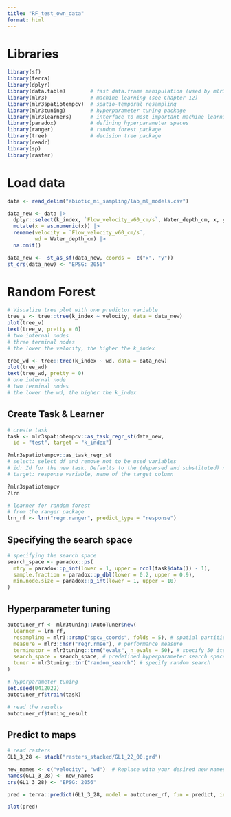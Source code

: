 ```yaml
---
title: "RF_test_own_data"
format: html
---
```


# Libraries 
```r
library(sf)
library(terra)
library(dplyr)
library(data.table)        # fast data.frame manipulation (used by mlr3)
library(mlr3)              # machine learning (see Chapter 12)
library(mlr3spatiotempcv)  # spatio-temporal resampling 
library(mlr3tuning)        # hyperparameter tuning package
library(mlr3learners)      # interface to most important machine learning packages
library(paradox)           # defining hyperparameter spaces
library(ranger)            # random forest package
library(tree)              # decision tree package
library(readr)
library(sp)
library(raster)
```

# Load data 
```r
data <- read_delim("abiotic_mi_sampling/lab_ml_models.csv") 

data_new <- data |>
  dplyr::select(k_index, `Flow_velocity_v60_cm/s`, Water_depth_cm, x, y) |>
  mutate(x = as.numeric(x)) |>
  rename(velocity = `Flow_velocity_v60_cm/s`,
         wd = Water_depth_cm) |>
  na.omit()

data_new <-  st_as_sf(data_new, coords =  c("x", "y"))
st_crs(data_new) <- "EPSG: 2056"
```

# Random Forest 
```r
# Visualize tree plot with one predictor variable 
tree_v <- tree::tree(k_index ~ velocity, data = data_new)
plot(tree_v)
text(tree_v, pretty = 0)
# two internal nodes 
# three terminal nodes
# the lower the velocity, the higher the k_index

tree_wd <- tree::tree(k_index ~ wd, data = data_new)
plot(tree_wd)
text(tree_wd, pretty = 0)
# one internal node
# two terminal nodes
# the lower the wd, the higher the k_index
```

## Create Task & Learner
```r
# create task
task <- mlr3spatiotempcv::as_task_regr_st(data_new,
  id = "test", target = "k_index")

?mlr3spatiotempcv::as_task_regr_st
# select: select df and remove not to be used variables 
# id: Id for the new task. Defaults to the (deparsed and substituted) name of the data argument.
# target: response variable, name of the target column

?mlr3spatiotempcv
?lrn

# learner for random forest
# from the ranger package
lrn_rf <- lrn("regr.ranger", predict_type = "response")
```

## Specifying the search space
```r
# specifying the search space
search_space <- paradox::ps(
  mtry = paradox::p_int(lower = 1, upper = ncol(task$data()) - 1),
  sample.fraction = paradox::p_dbl(lower = 0.2, upper = 0.9),
  min.node.size = paradox::p_int(lower = 1, upper = 10)
)
```

## Hyperparameter tuning 
```r
autotuner_rf <- mlr3tuning::AutoTuner$new(
  learner = lrn_rf,
  resampling = mlr3::rsmp("spcv_coords", folds = 5), # spatial partitioning
  measure = mlr3::msr("regr.rmse"), # performance measure
  terminator = mlr3tuning::trm("evals", n_evals = 50), # specify 50 iterations / run 50 models
  search_space = search_space, # predefined hyperparameter search space
  tuner = mlr3tuning::tnr("random_search") # specify random search
)
```

```r
# hyperparameter tuning
set.seed(0412022)
autotuner_rf$train(task)

# read the results 
autotuner_rf$tuning_result
```

## Predict to maps 
```r
# read rasters
GL1_3_28 <- stack("rasters_stacked/GL1_22_00.grd")

new_names <- c("velocity", "wd")  # Replace with your desired new names
names(GL1_3_28) <- new_names
crs(GL1_3_28) <- "EPSG: 2056"

pred = terra::predict(GL1_3_28, model = autotuner_rf, fun = predict, index = 2)

plot(pred)
```

